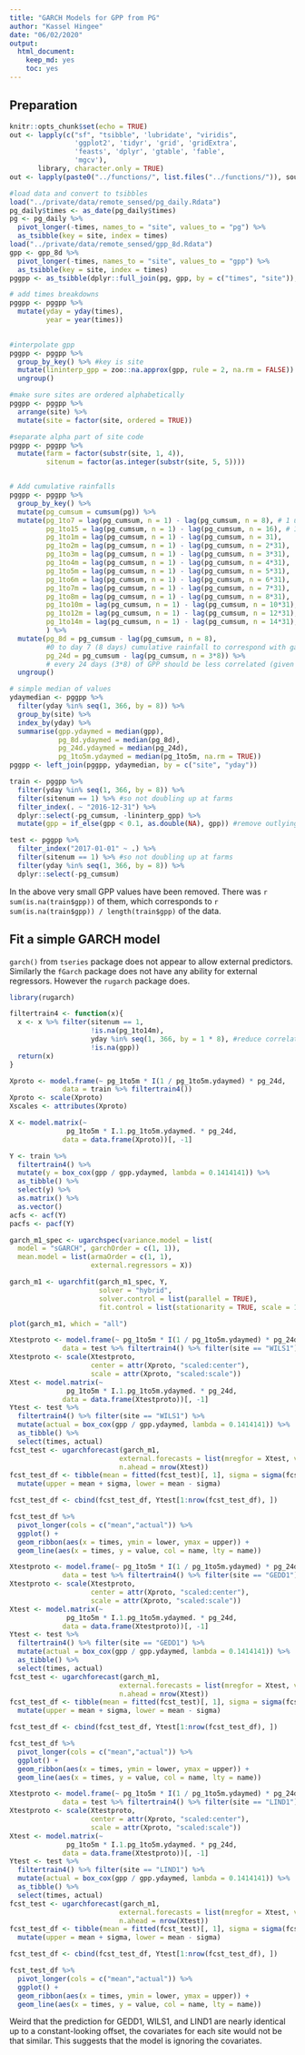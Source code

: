 ```yaml
---
title: "GARCH Models for GPP from PG"
author: "Kassel Hingee"
date: "06/02/2020"
output: 
  html_document: 
    keep_md: yes
    toc: yes
---
```


## Preparation
```r
knitr::opts_chunk$set(echo = TRUE)
out <- lapply(c("sf", "tsibble", 'lubridate', "viridis",
                'ggplot2', 'tidyr', 'grid', 'gridExtra', 
                'feasts', 'dplyr', 'gtable', 'fable',
                'mgcv'),
       library, character.only = TRUE)
out <- lapply(paste0("../functions/", list.files("../functions/")), source)
```

```r
#load data and convert to tsibbles
load("../private/data/remote_sensed/pg_daily.Rdata")
pg_daily$times <- as_date(pg_daily$times)
pg <- pg_daily %>%
  pivot_longer(-times, names_to = "site", values_to = "pg") %>%
  as_tsibble(key = site, index = times)
load("../private/data/remote_sensed/gpp_8d.Rdata")
gpp <- gpp_8d %>%
  pivot_longer(-times, names_to = "site", values_to = "gpp") %>%
  as_tsibble(key = site, index = times)
pggpp <- as_tsibble(dplyr::full_join(pg, gpp, by = c("times", "site")), key = site, index = times)

# add times breakdowns
pggpp <- pggpp %>%
  mutate(yday = yday(times),
         year = year(times))
  

#interpolate gpp
pggpp <- pggpp %>%
  group_by_key() %>% #key is site
  mutate(lininterp_gpp = zoo::na.approx(gpp, rule = 2, na.rm = FALSE)) %>% #rule 2 means edges are assigned last value
  ungroup()

#make sure sites are ordered alphabetically
pggpp <- pggpp %>%
  arrange(site) %>%
  mutate(site = factor(site, ordered = TRUE))

#separate alpha part of site code
pggpp <- pggpp %>%
  mutate(farm = factor(substr(site, 1, 4)),
         sitenum = factor(as.integer(substr(site, 5, 5))))


# Add cumulative rainfalls
pggpp <- pggpp %>% 
  group_by_key() %>%
  mutate(pg_cumsum = cumsum(pg)) %>%
  mutate(pg_1to7 = lag(pg_cumsum, n = 1) - lag(pg_cumsum, n = 8), # 1 up to 8 days behind (excluding 8th day)
         pg_1to15 = lag(pg_cumsum, n = 1) - lag(pg_cumsum, n = 16), # 1 to 16 days behind
         pg_1to1m = lag(pg_cumsum, n = 1) - lag(pg_cumsum, n = 31),
         pg_1to2m = lag(pg_cumsum, n = 1) - lag(pg_cumsum, n = 2*31),
         pg_1to3m = lag(pg_cumsum, n = 1) - lag(pg_cumsum, n = 3*31),
         pg_1to4m = lag(pg_cumsum, n = 1) - lag(pg_cumsum, n = 4*31),
         pg_1to5m = lag(pg_cumsum, n = 1) - lag(pg_cumsum, n = 5*31),
         pg_1to6m = lag(pg_cumsum, n = 1) - lag(pg_cumsum, n = 6*31),
         pg_1to7m = lag(pg_cumsum, n = 1) - lag(pg_cumsum, n = 7*31),
         pg_1to8m = lag(pg_cumsum, n = 1) - lag(pg_cumsum, n = 8*31),
         pg_1to10m = lag(pg_cumsum, n = 1) - lag(pg_cumsum, n = 10*31),
         pg_1to12m = lag(pg_cumsum, n = 1) - lag(pg_cumsum, n = 12*31),
         pg_1to14m = lag(pg_cumsum, n = 1) - lag(pg_cumsum, n = 14*31),
         ) %>%
  mutate(pg_8d = pg_cumsum - lag(pg_cumsum, n = 8),
         #0 to day 7 (8 days) cumulative rainfall to correspond with gaps in GPP
         pg_24d = pg_cumsum - lag(pg_cumsum, n = 3*8)) %>% 
         # every 24 days (3*8) of GPP should be less correlated (given average GPP), this pg_24d corresponds to the rain through that period
  ungroup()
```

```r
# simple median of values
ydaymedian <- pggpp %>%
  filter(yday %in% seq(1, 366, by = 8)) %>%
  group_by(site) %>%
  index_by(yday) %>%
  summarise(gpp.ydaymed = median(gpp),
            pg_8d.ydaymed = median(pg_8d),
            pg_24d.ydaymed = median(pg_24d),
            pg_1to5m.ydaymed = median(pg_1to5m, na.rm = TRUE))
pggpp <- left_join(pggpp, ydaymedian, by = c("site", "yday"))
```

```r
train <- pggpp %>%
  filter(yday %in% seq(1, 366, by = 8)) %>%
  filter(sitenum == 1) %>% #so not doubling up at farms
  filter_index(. ~ "2016-12-31") %>%
  dplyr::select(-pg_cumsum, -lininterp_gpp) %>%
  mutate(gpp = if_else(gpp < 0.1, as.double(NA), gpp)) #remove outlying GPP values that are super low

test <- pggpp %>%
  filter_index("2017-01-01" ~ .) %>%
  filter(sitenum == 1) %>% #so not doubling up at farms
  filter(yday %in% seq(1, 366, by = 8)) %>%
  dplyr::select(-pg_cumsum)
```


In the above very small GPP values have been removed. There was `r sum(is.na(train$gpp))` of them, which corresponds to `r sum(is.na(train$gpp)) / length(train$gpp)` of the data.

## Fit a simple GARCH model
`garch()` from `tseries` package does not appear to allow external predictors.
Similarly the `fGarch` package does not have any ability for external regressors.
However the `rugarch` package does.

```r
library(rugarch)

filtertrain4 <- function(x){
  x <- x %>% filter(sitenum == 1,
                    !is.na(pg_1to14m),
                    yday %in% seq(1, 366, by = 1 * 8), #reduce correlation in data fitting and reduce fitting time
                    !is.na(gpp))
  return(x)
}

Xproto <- model.frame(~ pg_1to5m * I(1 / pg_1to5m.ydaymed) * pg_24d,
             data = train %>% filtertrain4())
Xproto <- scale(Xproto)
Xscales <- attributes(Xproto)

X <- model.matrix(~ 
              pg_1to5m * I.1.pg_1to5m.ydaymed. * pg_24d,
             data = data.frame(Xproto))[, -1]

Y <- train %>%
  filtertrain4() %>%
  mutate(y = box_cox(gpp / gpp.ydaymed, lambda = 0.1414141)) %>%
  as_tibble() %>%
  select(y) %>%
  as.matrix() %>%
  as.vector()
acfs <- acf(Y)
pacfs <- pacf(Y)

garch_m1_spec <- ugarchspec(variance.model = list(
  model = "sGARCH", garchOrder = c(1, 1)),
  mean.model = list(armaOrder = c(1, 1),
                    external.regressors = X))

garch_m1 <- ugarchfit(garch_m1_spec, Y,
                      solver = "hybrid",
                      solver.control = list(parallel = TRUE),
                      fit.control = list(stationarity = TRUE, scale = 1))

plot(garch_m1, which = "all")
```

```r
Xtestproto <- model.frame(~ pg_1to5m * I(1 / pg_1to5m.ydaymed) * pg_24d,
             data = test %>% filtertrain4() %>% filter(site == "WILS1"))
Xtestproto <- scale(Xtestproto,
                    center = attr(Xproto, "scaled:center"),
                    scale = attr(Xproto, "scaled:scale"))
Xtest <- model.matrix(~ 
              pg_1to5m * I.1.pg_1to5m.ydaymed. * pg_24d,
             data = data.frame(Xtestproto))[, -1]
Ytest <- test %>%
  filtertrain4() %>% filter(site == "WILS1") %>%
  mutate(actual = box_cox(gpp / gpp.ydaymed, lambda = 0.1414141)) %>%
  as_tibble() %>%
  select(times, actual)
fcst_test <- ugarchforecast(garch_m1,
                           external.forecasts = list(mregfor = Xtest, vregfor = Xtest),
                           n.ahead = nrow(Xtest)) 
fcst_test_df <- tibble(mean = fitted(fcst_test)[, 1], sigma = sigma(fcst_test)[, 1]) %>%
  mutate(upper = mean + sigma, lower = mean - sigma)

fcst_test_df <- cbind(fcst_test_df, Ytest[1:nrow(fcst_test_df), ])

fcst_test_df %>%
  pivot_longer(cols = c("mean","actual")) %>%
  ggplot() +
  geom_ribbon(aes(x = times, ymin = lower, ymax = upper)) +
  geom_line(aes(x = times, y = value, col = name, lty = name))
```

```r
Xtestproto <- model.frame(~ pg_1to5m * I(1 / pg_1to5m.ydaymed) * pg_24d,
             data = test %>% filtertrain4() %>% filter(site == "GEDD1"))
Xtestproto <- scale(Xtestproto,
                    center = attr(Xproto, "scaled:center"),
                    scale = attr(Xproto, "scaled:scale"))
Xtest <- model.matrix(~ 
              pg_1to5m * I.1.pg_1to5m.ydaymed. * pg_24d,
             data = data.frame(Xtestproto))[, -1]
Ytest <- test %>%
  filtertrain4() %>% filter(site == "GEDD1") %>%
  mutate(actual = box_cox(gpp / gpp.ydaymed, lambda = 0.1414141)) %>%
  as_tibble() %>%
  select(times, actual)
fcst_test <- ugarchforecast(garch_m1,
                           external.forecasts = list(mregfor = Xtest, vregfor = Xtest),
                           n.ahead = nrow(Xtest)) 
fcst_test_df <- tibble(mean = fitted(fcst_test)[, 1], sigma = sigma(fcst_test)[, 1]) %>%
  mutate(upper = mean + sigma, lower = mean - sigma)

fcst_test_df <- cbind(fcst_test_df, Ytest[1:nrow(fcst_test_df), ])

fcst_test_df %>%
  pivot_longer(cols = c("mean","actual")) %>%
  ggplot() +
  geom_ribbon(aes(x = times, ymin = lower, ymax = upper)) +
  geom_line(aes(x = times, y = value, col = name, lty = name))
```

```r
Xtestproto <- model.frame(~ pg_1to5m * I(1 / pg_1to5m.ydaymed) * pg_24d,
             data = test %>% filtertrain4() %>% filter(site == "LIND1"))
Xtestproto <- scale(Xtestproto,
                    center = attr(Xproto, "scaled:center"),
                    scale = attr(Xproto, "scaled:scale"))
Xtest <- model.matrix(~ 
              pg_1to5m * I.1.pg_1to5m.ydaymed. * pg_24d,
             data = data.frame(Xtestproto))[, -1]
Ytest <- test %>%
  filtertrain4() %>% filter(site == "LIND1") %>%
  mutate(actual = box_cox(gpp / gpp.ydaymed, lambda = 0.1414141)) %>%
  as_tibble() %>%
  select(times, actual)
fcst_test <- ugarchforecast(garch_m1,
                           external.forecasts = list(mregfor = Xtest, vregfor = Xtest),
                           n.ahead = nrow(Xtest)) 
fcst_test_df <- tibble(mean = fitted(fcst_test)[, 1], sigma = sigma(fcst_test)[, 1]) %>%
  mutate(upper = mean + sigma, lower = mean - sigma)

fcst_test_df <- cbind(fcst_test_df, Ytest[1:nrow(fcst_test_df), ])

fcst_test_df %>%
  pivot_longer(cols = c("mean","actual")) %>%
  ggplot() +
  geom_ribbon(aes(x = times, ymin = lower, ymax = upper)) +
  geom_line(aes(x = times, y = value, col = name, lty = name))
```

Weird that the prediction for GEDD1, WILS1, and LIND1 are nearly identical up to a constant-looking offset, the covariates for each site would not be that similar.
This suggests that the model is ignoring the covariates.